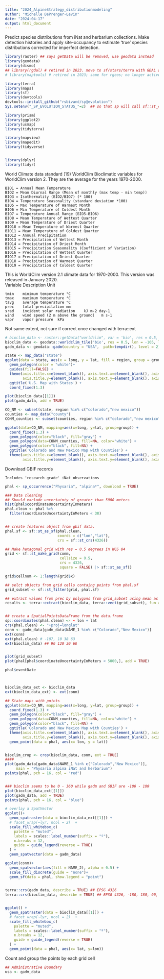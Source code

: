 ```yaml
---
title: "2024_AlpineStrategy_distributionmodeling"
author: "Michelle DePrenger-Levin"
date: "2024-04-17"
output: html_document
---
```



Predict species distributions from iNat and herbarium collections. Make detection histories and apply site-occupancy to estimate 'true' species distributions corrected for imperfect detection.    

```r

library(raster) ## says getData will be removed, use geodata instead
library(geodata)
library(dismo)
## library(rgdal) # retired in 2023. move to sf/stars/terra with GDAL and PROJ
# library(maptools) # retired in 2023; same for rgeos; no longer active maintainer

library(terra)
library(maps)
library(sf)
library(devtools)
devtools::install_github("rsbivand/sp@evolution")
Sys.setenv("_SP_EVOLUTION_STATUS_"=2)  ## so that sp will call sf::st_crs() to validate coordinate reference system

library(prism)
library(ggplot2)
library(usmap)
library(tidyterra)

library(mapview)
library(mapedit)
library(tidyverse)


library(dplyr)
library(tidyr)
```


World Climate data
 standard (19) WorldClim Bioclimatic variables for WorldClim version 2. They are the average for the years 1970-2000.

    BIO1 = Annual Mean Temperature  
    BIO2 = Mean Diurnal Range (Mean of monthly (max temp - min temp))  
    BIO3 = Isothermality (BIO2/BIO7) (* 100)  
    BIO4 = Temperature Seasonality (standard deviation *100)  
    BIO5 = Max Temperature of Warmest Month  
    BIO6 = Min Temperature of Coldest Month  
    BIO7 = Temperature Annual Range (BIO5-BIO6)   
    BIO8 = Mean Temperature of Wettest Quarter  
    BIO9 = Mean Temperature of Driest Quarter  
    BIO10 = Mean Temperature of Warmest Quarter  
    BIO11 = Mean Temperature of Coldest Quarter  
    BIO12 = Annual Precipitation  
    BIO13 = Precipitation of Wettest Month  
    BIO14 = Precipitation of Driest Month  
    BIO15 = Precipitation Seasonality (Coefficient of Variation)  
    BIO16 = Precipitation of Wettest Quarter  
    BIO17 = Precipitation of Driest Quarter  
    BIO18 = Precipitation of Warmest Quarter  
    BIO19 = Precipitation of Coldest Quarter   
    
    
This is WorldClim version 2.1 climate data for 1970-2000. This version was released in January 2020.       
Variable	Description	Unit    

    tmin	minimum temperature	°C    
    tmax	maximum temperature	°C    
    tavg	average temperature	°C    
    prec	total precipitation	mm    
    srad	incident solar radiation	kJ m-2 day-1    
    wind	wind speed (2 m above the ground)	m s-1   
    vapr	vapor pressure	kPa   


Not same extent, not sure if correct once changed with terra::ext
```r

# bioclim_data <- raster::getData("worldclim", var = 'bio', res = 0.5, lon = 105, lat = 40)
bioclim_data <- geodata::worldclim_tile('bio', res = 0.5, lon = -105, lat = 40, path=tempdir())
gadm_data <- geodata::gadm(country = "USA",  path=tempdir(), level = 2)

state <- map_data("state")
ggplot(data = state, aes(x = long, y = lat, fill = region, group = group))+
  geom_polygon(color = "white")+ 
  guides(fill=FALSE) + 
  theme(axis.title.x=element_blank(), axis.text.x=element_blank(), axis.ticks.x=element_blank(),
        axis.title.y=element_blank(), axis.text.y=element_blank(), axis.ticks.y=element_blank()) + 
  ggtitle('U.S. Map with States') + 
  coord_fixed(1.3)

plot(bioclim_data[[1]])
plot(gadm_data, add = TRUE)

CO_NM <- subset(state, region %in% c("colorado","new mexico"))
counties <- map_data("county")
CONM_counties <- subset(counties, region %in% c("colorado","new mexico"))

ggplot(data=CO_NM, mapping=aes(x=long, y=lat, group=group)) + 
  coord_fixed(1.3) + 
  geom_polygon(color="black", fill="gray") + 
  geom_polygon(data=CONM_counties, fill=NA, color="white") + 
  geom_polygon(color="black", fill=NA) + 
  ggtitle('Colorado and New Mexico Map with Counties') + 
  theme(axis.title.x=element_blank(), axis.text.x=element_blank(), axis.ticks.x=element_blank(),
        axis.title.y=element_blank(), axis.text.y=element_blank(), axis.ticks.y=element_blank())

```


Download GBIF records   
    
    Includes 'research grade' iNat observations
```r
phal <- sp_occurrence("Physaria", "alpina*", download = TRUE)

### Data cleaning
## Should exclude uncertainty of greater than 5000 meters
hist(phal$coordinateUncertaintyInMeters)
phal.clean <- phal %>%
  filter(coordinateUncertaintyInMeters < 30)


## create features object from gbif data. 
phal.sf <- sf::st_as_sf(phal.clean,
                        coords = c("lon","lat"),
                        crs = sf::st_crs(4326))

## Make hexagonal grid with res = 0.5 degrees in WGS 84
grid <- sf::st_make_grid(conm,
                         cellsize = 0.5,
                         crs = 4326,
                         square = FALSE) |> sf::st_as_sf()

grid$cellnum <- 1:length(grid$x)

## selct objects from grid cells containg points from phal.sf 
grid_subset <- sf::st_filter(grid, phal.sf)

## extract values from prec by polygons from grid_subset using mean as aggregate
results <- terra::extract(bioclim_data, terra::vect(grid_subset), fun = mean)


## create a SpatialPointsDataFrame from the data.frame
sp::coordinates(phal.clean) <- ~ lon + lat
crs(phal.clean) <- "+proj=longlat"
conm <- gadm_data[gadm_data$NAME_1 %in% c("Colorado","New Mexico")]
ext(conm)
ext(phal.clean) # -107, 10 38 63
ext(bioclim_data) ## 90 120 30 60


plot(grid_subset)
plot(phal[phal$coordinateUncertaintyInMeters < 5000,], add = TRUE)

phal$eventDate



bioclim_data_ext <- bioclim_data
ext(bioclim_data_ext) <- ext(conm) 

## State maps with points
ggplot(data=CO_NM, mapping=aes(x=long, y=lat, group=group)) + 
  coord_fixed(1.3) + 
  geom_polygon(color="black", fill="gray") + 
  geom_polygon(data=CONM_counties, fill=NA, color="white") + 
  geom_polygon(color="black", fill=NA) + 
  ggtitle('Colorado and New Mexico Map with Counties') + 
  theme(axis.title.x=element_blank(), axis.text.x=element_blank(), axis.ticks.x=element_blank(),
        axis.title.y=element_blank(), axis.text.y=element_blank(), axis.ticks.y=element_blank())+
  geom_point(data = phal, aes(x= lon, y = lat))


bioclim_crop <- crop(bioclim_data, conm, ext = TRUE)
#### 
plot(gadm_data[gadm_data$NAME_1 %in% c("Colorado","New Mexico")],
     main = "Physaria alpina iNat and herbarium")
points(phal, pch = 16, col = "red")


### bioclim seems to be 0 - 360 while gadm and GBIF are -180 - 180
plot(bioclim_data_ext[[1]])
plot(gadm_data, add = TRUE)
points(phal, pch = 16, col = "blue")

# overlay a SpatVector
ggplot()+
  geom_spatraster(data = bioclim_data_ext[[1]]) +
  # facet_wrap(~lyr, ncol = 2)  +
  scale_fill_whitebox_c(
    palette = "muted",
    labels = scales::label_number(suffix = "º"),
    n.breaks = 12,
    guide = guide_legend(reverse = TRUE)
  ) +
  geom_spatvector(data = gadm_data)

ggplot(conm)+
  geom_spatvector(aes(fill = NAME_2), alpha = 0.5) +
  scale_fill_discrete(guide = "none")+
  geom_sf(data = phal, show.legend = "point")
  

terra::crs(gadm_data, describe = TRUE) ## EPSG 4326
terra::crs(bioclim_data, describe = TRUE) ## EPSG 4326, -180, 180, 90, -90


ggplot() +
  geom_spatraster(data = bioclim_data[[1]]) +
  # facet_wrap(~lyr, ncol = 2)  +
  scale_fill_whitebox_c(
    palette = "muted",
    labels = scales::label_number(suffix = "º"),
    n.breaks = 12,
    guide = guide_legend(reverse = TRUE)
  ) +
  geom_point(data = phal, aes(x= lat, y=lon))

```


Count and group the points by each grid cell    
```r

## Administrative Boundary
usa <- gadm_data


```

